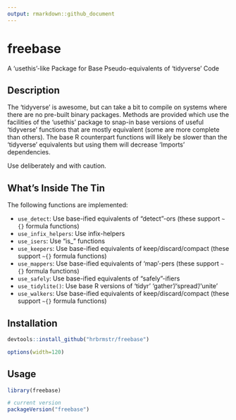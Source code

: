 ```yaml
---
output: rmarkdown::github_document
---
```


# freebase

A 'usethis'-like Package for Base Pseudo-equivalents of 'tidyverse' Code

## Description

The 'tidyverse' is awesome, but can take a bit to compile on systems
where there are no pre-built binary packages. Methods are provided which use
the facilities of the 'usethis' package to snap-in base versions of useful
'tidyverse' functions that are mostly equivalent (some are more complete
than others). The base R counterpart functions will likely be slower than
the 'tidyverse' equivalents but using them will decrease 'Imports' 
dependencies. 

Use deliberately and with caution.
    
## What's Inside The Tin

The following functions are implemented:

- `use_detect`:	Use base-ified equivalents of "detect"-ors (these support `~{}` formula functions)
- `use_infix_helpers`:	Use infix-helpers
- `use_isers`:	Use "is_" functions
- `use_keepers`:	Use base-ified equivalents of keep/discard/compact (these support `~{}` formula functions)
- `use_mappers`:	Use base-ified equivalents of 'map'-pers (these support `~{}` formula functions)
- `use_safely`:	Use base-ified equivalents of "safely"-ifiers
- `use_tidylite()`:	Use base R versions of 'tidyr' 'gather'/'spread'/'unite'
- `use_walkers`:	Use base-ified equivalents of keep/discard/compact (these support `~{}` formula functions)

## Installation

```r
devtools::install_github("hrbrmstr/freebase")
```

```r
options(width=120)
```

## Usage

```r
library(freebase)

# current version
packageVersion("freebase")

```
